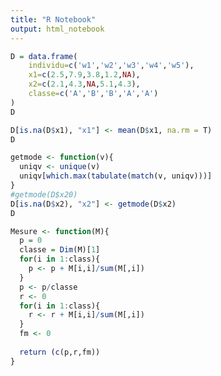```yaml
---
title: "R Notebook"
output: html_notebook
---
```




```r
D = data.frame(
    individu=c('w1','w2','w3','w4','w5'),
    x1=c(2.5,7.9,3.8,1.2,NA),
    x2=c(2.1,4.3,NA,5.1,4.3),
    classe=c('A','B','B','A','A')
)
D
```

```r

D[is.na(D$x1), "x1"] <- mean(D$x1, na.rm = T)
D
```

```r
getmode <- function(v){
  uniqv <- unique(v)
  uniqv[which.max(tabulate(match(v, uniqv)))]
}
#getmode(D$x20)
D[is.na(D$x2), "x2"] <- getmode(D$x2)
D
```


```r
Mesure <- function(M){
  p = 0
  classe = Dim(M)[1]
  for(i in 1:class){
    p <- p + M[i,i]/sum(M[,i])
  }
  p <- p/classe
  r <- 0
  for(i in 1:class){
    r <- r + M[i,i]/sum(M[,i])
  }
  fm <- 0
  
  return (c(p,r,fm))
}
```